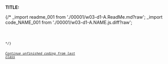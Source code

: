 **TITLE:**

{/* 
_import readme_001 from './00001/w03-d1-A.ReadMe.md?raw';
_import code_NAME_001 from './00001/w03-d1-A.NAME.js.diff?raw';

<Code code={readme_001} lang="markdown" title="README.md" />

<Code code={readme_001} lang="js" title="NAME.md" />
*/}




[*Continue unfinished coding from last class*](#move-to-w04-d2)